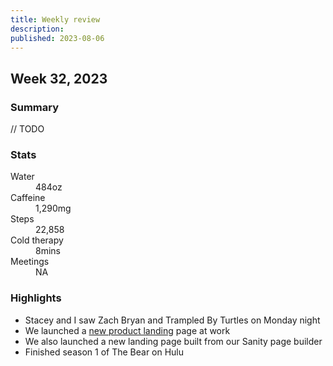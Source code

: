 ```yaml
---
title: Weekly review
description:
published: 2023-08-06
---
```


## <span>Week 32, 2023</span>

### Summary

// TODO

### Stats

<dl>
  <dt>Water</dt>
  <dd>484oz</dd>
  <dt>Caffeine</dt>
  <dd>1,290mg</dd>
  <dt>Steps</dt>
  <dd>22,858</dd>
  <dt>Cold therapy</dt>
  <dd>8mins</dd>
  <dt>Meetings</dt>
  <dd>NA</dd>
</dl>

### Highlights

- Stacey and I saw Zach Bryan and Trampled By Turtles on Monday night
- We launched a [new product landing](https://watershed.com/product) page at work
- We also launched a new landing page built from our Sanity page builder
- Finished season 1 of The Bear on Hulu
